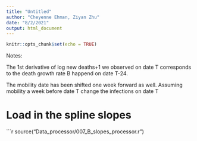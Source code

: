 ```yaml
---
title: "Untitled"
author: "Cheyenne Ehman, Ziyan Zhu"
date: "8/2/2021"
output: html_document
---
```


```r
knitr::opts_chunk$set(echo = TRUE)
```


Notes:

The 1st derivative of log new deaths+1 we observed on date T corresponds to the death growth rate B happend on date T-24.

The mobility date has been shifted one week forward as well. Assuming mobility a week before date T change the infections on date T

# Load in the spline slopes

```r

source("Data_processor/007_B_slopes_processor.r")